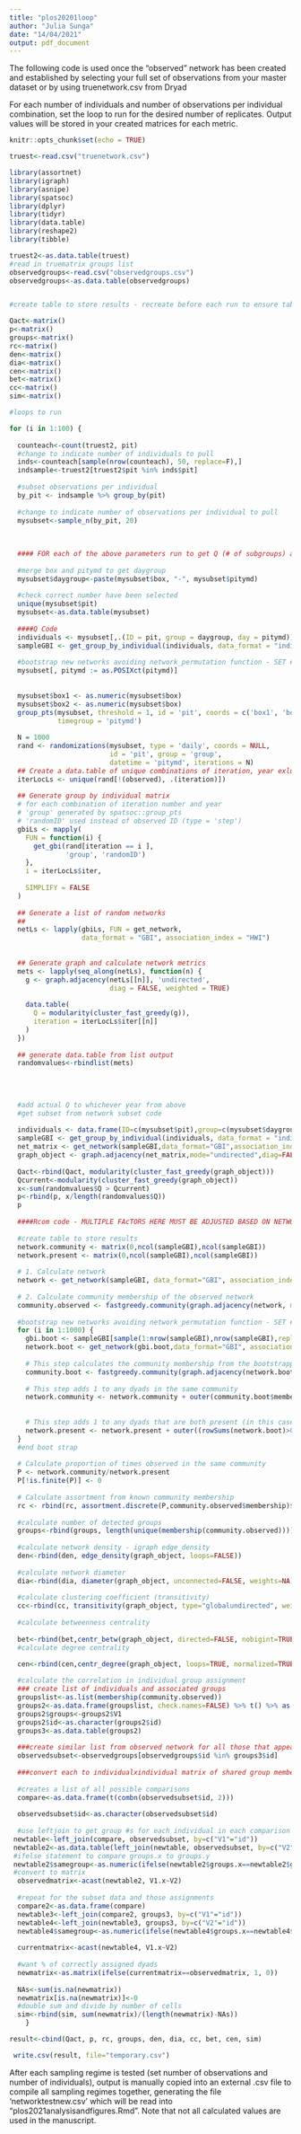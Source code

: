 ---
title: "plos20201loop"
author: "Julia Sunga"
date: "14/04/2021"
output: pdf_document
---
The following code is used once the "observed" network has been created and established by selecting your full set of observations from your master dataset or by using truenetwork.csv from Dryad 

For each number of individuals and number of observations per individual combination, set the loop to run for the desired number of replicates. Output values will be stored in your created matrices for each metric. 

```{r setup, include=FALSE}
knitr::opts_chunk$set(echo = TRUE)

truest<-read.csv("truenetwork.csv")

library(assortnet)
library(igraph)
library(asnipe)
library(spatsoc)
library(dplyr)
library(tidyr)
library(data.table)
library(reshape2)
library(tibble)

truest2<-as.data.table(truest)
#read in truematrix groups list
observedgroups<-read.csv("observedgroups.csv")
observedgroups<-as.data.table(observedgroups)


#create table to store results - recreate before each run to ensure table only contains the specified sampling regime

Qact<-matrix()
p<-matrix()
groups<-matrix()
rc<-matrix()
den<-matrix()
dia<-matrix()
cen<-matrix()
bet<-matrix()
cc<-matrix()
sim<-matrix()

#loops to run 

for (i in 1:100) {
  
  counteach<-count(truest2, pit)
  #change to indicate number of individuals to pull
  inds<-counteach[sample(nrow(counteach), 50, replace=F),]
  indsample<-truest2[truest2$pit %in% inds$pit]
  
  #subset observations per individual
  by_pit <- indsample %>% group_by(pit)
  
  #change to indicate number of observations per individual to pull
  mysubset<-sample_n(by_pit, 20)
  
  
  
  #### FOR each of the above parameters run to get Q (# of subgroups) and Rc (just to see what it looks like
  
  #merge box and pitymd to get daygroup
  mysubset$daygroup<-paste(mysubset$box, "-", mysubset$pitymd)
  
  #check correct number have been selected
  unique(mysubset$pit)
  mysubset<-as.data.table(mysubset)
  
  ####Q Code
  individuals <- mysubset[,.(ID = pit, group = daygroup, day = pitymd)]
  sampleGBI <- get_group_by_individual(individuals, data_format = "individuals")
  
  #bootstrap new networks avoiding network_permutation function - SET # OF ITERATIONS HERE
  mysubset[, pitymd := as.POSIXct(pitymd)]
  
  
  mysubset$box1 <- as.numeric(mysubset$box)
  mysubset$box2 <- as.numeric(mysubset$box)
  group_pts(mysubset, threshold = 1, id = 'pit', coords = c('box1', 'box2'),
            timegroup = 'pitymd')
  
  N = 1000
  rand <- randomizations(mysubset, type = 'daily', coords = NULL,
                         id = 'pit', group = 'group', 
                         datetime = 'pitymd', iterations = N)
  ## Create a data.table of unique combinations of iteration, year exluding observed rows
  iterLocLs <- unique(rand[!(observed), .(iteration)])
  
  ## Generate group by individual matrix 
  # for each combination of iteration number and year
  # 'group' generated by spatsoc::group_pts
  # 'randomID' used instead of observed ID (type = 'step')
  gbiLs <- mapply(
    FUN = function(i) {
      get_gbi(rand[iteration == i ],
              'group', 'randomID')
    },
    i = iterLocLs$iter,
    
    SIMPLIFY = FALSE
  )
  
  ## Generate a list of random networks
  ## 
  netLs <- lapply(gbiLs, FUN = get_network,
                  data_format = "GBI", association_index = "HWI")
  
  
  ## Generate graph and calculate network metrics
  mets <- lapply(seq_along(netLs), function(n) {
    g <- graph.adjacency(netLs[[n]], 'undirected', 
                         diag = FALSE, weighted = TRUE)
    
    data.table(
      Q = modularity(cluster_fast_greedy(g)),
      iteration = iterLocLs$iter[[n]]
    )
  })
  
  ## generate data.table from list output 
  randomvalues<-rbindlist(mets)
  
  
  
  
  #add actual Q to whichever year from above
  #get subset from network subset code
  
  individuals <- data.frame(ID=c(mysubset$pit),group=c(mysubset$daygroup),day=c(mysubset$pitymd))
  sampleGBI <- get_group_by_individual(individuals, data_format = "individuals")
  net_matrix <- get_network(sampleGBI,data_format="GBI",association_index="HWI")
  graph_object <- graph.adjacency(net_matrix,mode="undirected",diag=FALSE,weighted=TRUE)
  
  Qact<-rbind(Qact, modularity(cluster_fast_greedy(graph_object)))
  Qcurrent<-modularity(cluster_fast_greedy(graph_object))
  x<-sum(randomvalues$Q > Qcurrent)
  p<-rbind(p, x/length(randomvalues$Q))
  p
  
  ####Rcom code - MULTIPLE FAcTORS HERE MUST BE ADJUSTED BASED ON NETWORK SIZE
  
  #create table to store results
  network.community <- matrix(0,ncol(sampleGBI),ncol(sampleGBI))
  network.present <- matrix(0,ncol(sampleGBI),ncol(sampleGBI))
  
  # 1. Calculate network
  network <- get_network(sampleGBI, data_format="GBI", association_index="HWI")
  
  # 2. Calculate community membership of the observed network
  community.observed <- fastgreedy.community(graph.adjacency(network, mode="undirected",weighted=TRUE))
  
  #bootstrap new networks avoiding network_permutation function - SET # OF ITERATIONS HERE
  for (i in 1:1000) {
    gbi.boot <- sampleGBI[sample(1:nrow(sampleGBI),nrow(sampleGBI),replace=TRUE),]
    network.boot <- get_network(gbi.boot,data_format="GBI", association_index="HWI")
    
    # This step calculates the community membership from the bootstrapped network
    community.boot <- fastgreedy.community(graph.adjacency(network.boot,mode="undirected",weighted=TRUE))
    
    # This step adds 1 to any dyads in the same community
    network.community <- network.community + outer(community.boot$membership, community.boot$membership,"==")
    
    
    # This step adds 1 to any dyads that are both present (in this case if they have at least 1 edge)
    network.present <- network.present + outer((rowSums(network.boot)>0),(rowSums(network.boot)>0),"*")
  } 
  #end boot strap	
  
  # Calculate proportion of times observed in the same community
  P <- network.community/network.present
  P[!is.finite(P)] <- 0
  
  # Calculate assortment from known community membership
  rc <- rbind(rc, assortment.discrete(P,community.observed$membership)$r)
  
  #calculate number of detected groups
  groups<-rbind(groups, length(unique(membership(community.observed))))
  
  #calculate network density - igraph edge_density
  den<-rbind(den, edge_density(graph_object, loops=FALSE))
  
  #calculate network diameter
  dia<-rbind(dia, diameter(graph_object, unconnected=FALSE, weights=NA))
  
  #calculate clustering coefficient (transitivity)
  cc<-rbind(cc, transitivity(graph_object, type="globalundirected", weights=NULL, isolates="zero"))
  
  #calculate betweenness centrality
  
  bet<-rbind(bet,centr_betw(graph_object, directed=FALSE, nobigint=TRUE, normalized=TRUE)$centralization)
  #calculate degree centrality
  
  cen<-rbind(cen,centr_degree(graph_object, loops=TRUE, normalized=TRUE)$centralization) 

  #calculate the correlation in individual group assignment
  ### create list of individuals and associated groups 
  groupslist<-as.list(membership(community.observed))
  groups2<-as.data.frame(groupslist, check.names=FALSE) %>% t() %>% as.data.frame() %>% rownames_to_column(var="id")
  groups2$groups<-groups2$V1
  groups2$id<-as.character(groups2$id)
  groups3<-as.data.table(groups2)
  
  ###create similar list from observed network for all those that appear in above
  observedsubset<-observedgroups[observedgroups$id %in% groups3$id]
  
  ###convert each to individualxindividual matrix of shared group membership
  
  #creates a list of all possible comparisons
  compare<-as.data.frame(t(combn(observedsubset$id, 2)))
 
  observedsubset$id<-as.character(observedsubset$id)
  
  #use leftjoin to get group #s for each individual in each comparison
 newtable<-left_join(compare, observedsubset, by=c("V1"="id"))
 newtable2<-as.data.table(left_join(newtable, observedsubset, by=c("V2"="id")))
 #ifelse statement to compare groups.x to groups.y
 newtable2$samegroup<-as.numeric(ifelse(newtable2$groups.x==newtable2$groups.y, "1", "0"))
 #convert to matrix
  observedmatrix<-acast(newtable2, V1.x~V2)
 
  #repeat for the subset data and those assignments
  compare2<-as.data.frame(compare)
  newtable3<-left_join(compare2, groups3, by=c("V1"="id"))
  newtable4<-left_join(newtable3, groups3, by=c("V2"="id"))
  newtable4$samegroup<-as.numeric(ifelse(newtable4$groups.x==newtable4$groups.y, "1", "0"))
  
  currentmatrix<-acast(newtable4, V1.x~V2)
  
  #want % of correctly assigned dyads
  newmatrix<-as.matrix(ifelse(currentmatrix==observedmatrix, 1, 0))
  
  NAs<-sum(is.na(newmatrix))
  newmatrix[is.na(newmatrix)]<-0
  #double sum and divide by number of cells
  sim<-rbind(sim, sum(newmatrix)/(length(newmatrix)-NAs))
    }

result<-cbind(Qact, p, rc, groups, den, dia, cc, bet, cen, sim)

 write.csv(result, file="temporary.csv")
```

After each sampling regime is tested (set number of observations and number of individuals), output is manually copied into an external .csv file to compile all sampling regimes together, generating the file 'networktestnew.csv' which will be read into "plos2021analysisandfigures.Rmd". Note that not all calculated values are used in the manuscript. 

